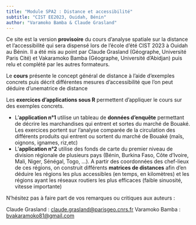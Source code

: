 ```yaml
---
title: "Module SPA2 : Distance et accessibilité"
subtitle: "CIST EE2023, Ouidah, Bénin"
author: "Varamoko Bamba & Claude Grasland"
---
```



Ce site est la version **provisoire** du cours d'analyse spatiale sur la distance et l'accessibilité qui sera dispensé lors de l'école d'été CIST 2023 à Ouidah au Bénin. Il a été mis au point par Claude Grasland (Géographe, Université Paris Cité) et Vakaramoko Bamba (Géographe, Université d'Abidjan) puis relu et complété par les autres formateurs. 

Le **cours** présente le concept général de distance à l'aide d'exemples concrets puis décrit différentes mesures d'accessibilité que l'on peut déduire d'unematrice de distance

Les **exercices d'applications sous R** permettent d'appliquer le cours sur des exemples concrets.

- L'**application n°1** utilise un tableau de **données d'enquête** permettant de décrire les marchandises qui entrent et sortes du marché de Bouaké. Les exercices portent sur l'analyse comparée de la circulation des différents produits qui entrent ou sortent du marché de Bouaké (maïs, oignons, ignames, riz,etc)
- L'**application n°2** utilise des fonds de carte du premier niveau de division régionale de plusieurs pays (Bénin, Burkina Faso, Côte d'Ivoire, Mali, Niger, Sénégal, Togo, ...). A partir des coordonnées des chef-lieux de ces régions, on construit différents **matrices de distances** afin d'en déduire les régions les plus accessibles (en temps, en kilomètres) et les régions ayant les réseaux routiers les plus efficaces (faible sinuosité, vitesse importante)

N'hésitez pas à faire part de vos remarques ou critiques aux auteurs :

Claude Grasland : <claude.grasland@parisgeo.cnrs.fr>
Varamoko Bamba : <bvakaramoko81@gmail.com>